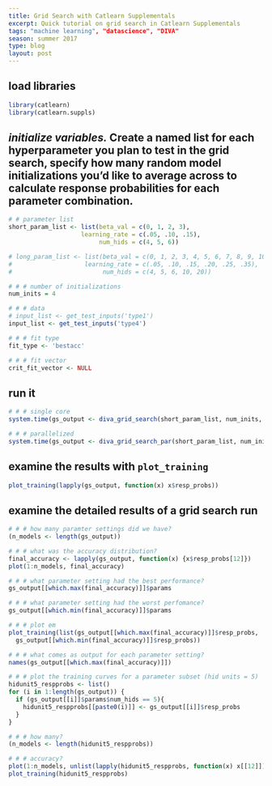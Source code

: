 ```yaml
---
title: Grid Search with Catlearn Supplementals
excerpt: Quick tutorial on grid search in Catlearn Supplementals
tags: "machine learning", "datascience", "DIVA"
season: summer 2017
type: blog
layout: post
---
```



## load libraries 

```r
library(catlearn)
library(catlearn.suppls)
```

## *initialize variables.* Create a named list for each hyperparameter you plan to test in the grid search, specify how many random model initializations you'd like to average across to calculate response probabilities for each parameter combination.  

```r
# # parameter list
short_param_list <- list(beta_val = c(0, 1, 2, 3),
                    learning_rate = c(.05, .10, .15),
                         num_hids = c(4, 5, 6))

# long_param_list <- list(beta_val = c(0, 1, 2, 3, 4, 5, 6, 7, 8, 9, 10),
#                    learning_rate = c(.05, .10, .15, .20, .25, .35),
#                         num_hids = c(4, 5, 6, 10, 20))

# # # number of initializations
num_inits = 4

# # # data
# input_list <- get_test_inputs('type1')
input_list <- get_test_inputs('type4')

# # # fit type
fit_type <- 'bestacc'

# # # fit vector
crit_fit_vector <- NULL
```

## run it

```r
# # # single core
system.time(gs_output <- diva_grid_search(short_param_list, num_inits, input_list))

# # # parallelized
system.time(gs_output <- diva_grid_search_par(short_param_list, num_inits, input_list))

```

## examine the results with `plot_training`

```r
plot_training(lapply(gs_output, function(x) x$resp_probs))
```

## examine the detailed results of a grid search run

```r
# # # how many paramter settings did we have?
(n_models <- length(gs_output))

# # # what was the accuracy distribution?
final_accuracy <- lapply(gs_output, function(x) {x$resp_probs[12]})
plot(1:n_models, final_accuracy)

# # # what parameter setting had the best performance?
gs_output[[which.max(final_accuracy)]]$params

# # # what parameter setting had the worst perfomance?
gs_output[[which.min(final_accuracy)]]$params

# # # plot em
plot_training(list(gs_output[[which.max(final_accuracy)]]$resp_probs, 
  gs_output[[which.min(final_accuracy)]]$resp_probs))

# # # what comes as output for each parameter setting?
names(gs_output[[which.max(final_accuracy)]])

# # # plot the training curves for a parameter subset (hid units = 5)
hidunit5_respprobs <- list()
for (i in 1:length(gs_output)) {
  if (gs_output[[i]]$params$num_hids == 5){
    hidunit5_respprobs[[paste0(i)]] <- gs_output[[i]]$resp_probs
  } 
}

# # # how many?
(n_models <- length(hidunit5_respprobs))

# # # accuracy?
plot(1:n_models, unlist(lapply(hidunit5_respprobs, function(x) x[[12]])))
plot_training(hidunit5_respprobs)
```







